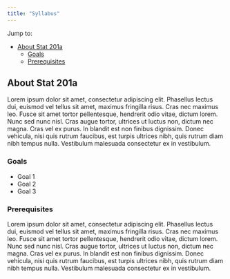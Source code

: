 ```yaml
---
title: "Syllabus"
---
```


Jump to:

- [About Stat 201a](#about)
  - [Goals](#goals)
  - [Prerequisites](#prerequisites)


## About Stat 201a

Lorem ipsum dolor sit amet, consectetur adipiscing elit. Phasellus lectus dui, euismod vel tellus sit amet, maximus fringilla risus. Cras nec maximus leo. Fusce sit amet tortor pellentesque, hendrerit odio vitae, dictum lorem. Nunc sed nunc nisl. Cras augue tortor, ultrices ut luctus non, dictum nec magna. Cras vel ex purus. In blandit est non finibus dignissim. Donec vehicula, nisi quis rutrum faucibus, est turpis ultrices nibh, quis rutrum diam nibh tempus nulla. Vestibulum malesuada consectetur ex in vestibulum. 

### Goals


- Goal 1
- Goal 2
- Goal 3

### Prerequisites

Lorem ipsum dolor sit amet, consectetur adipiscing elit. Phasellus lectus dui, euismod vel tellus sit amet, maximus fringilla risus. Cras nec maximus leo. Fusce sit amet tortor pellentesque, hendrerit odio vitae, dictum lorem. Nunc sed nunc nisl. Cras augue tortor, ultrices ut luctus non, dictum nec magna. Cras vel ex purus. In blandit est non finibus dignissim. Donec vehicula, nisi quis rutrum faucibus, est turpis ultrices nibh, quis rutrum diam nibh tempus nulla. Vestibulum malesuada consectetur ex in vestibulum. 
